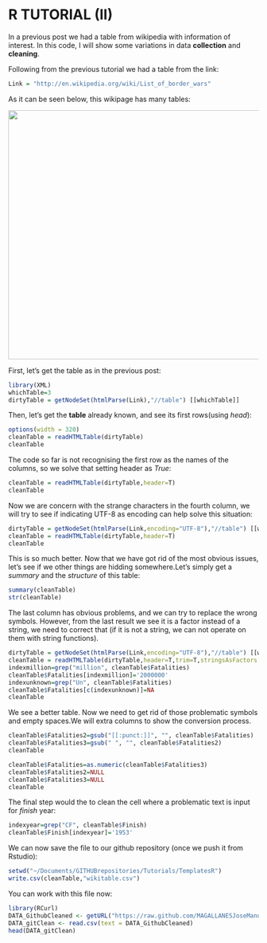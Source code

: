 R TUTORIAL (II)
========================================================

In a previous post we had a table from wikipedia with information of interest. In this code, I will show some variations in data **collection** and **cleaning**.  

Following from the previous tutorial we had a table from the link:
```r
Link = "http://en.wikipedia.org/wiki/List_of_border_wars"
```

As it can be seen below, this wikipage has many tables:

<img src="http://i.imgur.com/hOa1tml.jpg" height="500" width="800" align=center> 

First, let's get the table as in the previous post:

```r
library(XML)
whichTable=3
dirtyTable = getNodeSet(htmlParse(Link),"//table") [[whichTable]]
```

Then, let's get the **table** already known, and see its first rows(using *head*):
```r
options(width = 320)
cleanTable = readHTMLTable(dirtyTable)
cleanTable
```

The code so far is not recognising the first row as the names of the columns, so we solve that setting header as *True*:

```r
cleanTable = readHTMLTable(dirtyTable,header=T)
cleanTable
```

Now we are concern with the strange characters in the fourth column, we will try to see if indicating UTF-8 as encoding can help solve this situation:
```r
dirtyTable = getNodeSet(htmlParse(Link,encoding="UTF-8"),"//table") [[whichTable]]
cleanTable = readHTMLTable(dirtyTable,header=T)
cleanTable
```

This is so much better. Now that we have got rid of the most obvious issues, let's see if we other things are hidding somewhere.Let's simply get a *summary* and the *structure* of this table:
```r
summary(cleanTable)
str(cleanTable)
```

The last column has obvious problems, and we can try to replace the wrong symbols. However, from the last result we see it is a factor instead of a string, we need to correct that (if it is not a string, we can not operate on them with string functions).

```r
dirtyTable = getNodeSet(htmlParse(Link,encoding="UTF-8"),"//table") [[whichTable]]
cleanTable = readHTMLTable(dirtyTable,header=T,trim=T,stringsAsFactors = F)
indexmillion=grep("million", cleanTable$Fatalities)
cleanTable$Fatalities[indexmillion]='2000000'
indexunknown=grep("Un", cleanTable$Fatalities)
cleanTable$Fatalities[c(indexunknown)]=NA
cleanTable
```

We see a better table. Now we need to get rid of those problematic symbols and empty spaces.We will extra columns to show the conversion process.
```r
cleanTable$Fatalities2=gsub("[[:punct:]]", "", cleanTable$Fatalities)
cleanTable$Fatalities3=gsub(" ", "", cleanTable$Fatalities2)
cleanTable
```

```r
cleanTable$Fatalities=as.numeric(cleanTable$Fatalities3)
cleanTable$Fatalities2=NULL
cleanTable$Fatalities3=NULL
cleanTable
```

The final step would the to clean the cell where a problematic text is input for *finish* year:
```r
indexyear=grep("CF", cleanTable$Finish)
cleanTable$Finish[indexyear]='1953'
```

We can now save the file to our github repository (once we push it from Rstudio):
```r
setwd("~/Documents/GITHUBrepositories/Tutorials/TemplatesR")
write.csv(cleanTable,"wikitable.csv")
```

You can work with this file now:
```r
library(RCurl)
DATA_GithubCleaned <- getURL("https://raw.github.com/MAGALLANESJoseManuel/SocialScienceDataTools/master/TemplatesR/wikitable.csv")
DATA_gitClean <- read.csv(text = DATA_GithubCleaned)
head(DATA_gitClean)
```
